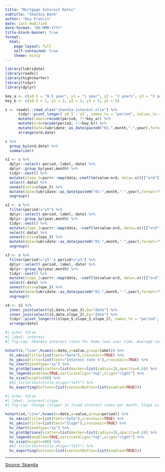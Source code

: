 ```yaml
---
title: "Mortgage Interest Rates"
subtitle: "Skandia Bank"
author: "Roy Francis"
date: last-modified
date-format: "DD-MMM-YYYY"
title-block-banner: true
format: 
  html:
    page-layout: full
    self-contained: true
    theme: minty
---
```


```r
library(lubridate)
library(readxl)
library(highcharter)
library(tidyr)
library(dplyr)

key_a <- c(y0.5 = "0.5 year", y1 = "1 year", y2 = "2 years", y3 = "3 years", y5 = "5 years")
key_b <- c(y0.5 = 1, y1 = 2, y2 = 3, y3 = 4, y5 = 5)

s <- readxl::read_xlsx("skandia-interest.xlsx") %>%
      tidyr::pivot_longer(`y0.5`:`y5`, names_to = "period", values_to = "value") %>%
      mutate(label=recode(period, !!!key_a)) %>%
      mutate(ord=recode(period, !!!key_b)) %>%
      mutate(date=lubridate::as_date(paste0("01-",month,"-",year),format="%d-%b-%Y")) %>%
      arrange(ord,date)

s %>%
  group_by(ord,date) %>%
  summarise()

s1 <- s %>%
  dplyr::select(-period,-label,-date) %>%
  dplyr::group_by(year,month) %>%
  tidyr::nest() %>%
  mutate(slope_5=purrr::map(data,~coef(lm(value~ord, data=.x))[["ord"]])) %>%
  select(-data) %>%
  unnest(cols=slope_5) %>%
  mutate(date=lubridate::as_date(paste0("01-",month,"-",year),format="%d-%b-%Y")) %>%
  ungroup()

s2 <- s %>%
  filter(period!="y5") %>%
  dplyr::select(-period,-label,-date) %>%
  dplyr::group_by(year,month) %>%
  tidyr::nest() %>%
  mutate(slope_3=purrr::map(data, ~coef(lm(value~ord, data=.x))[["ord"]])) %>%
  select(-data) %>%
  unnest(cols=slope_3) %>%
  mutate(date=lubridate::as_date(paste0("01-",month,"-",year),format="%d-%b-%Y")) %>%
  ungroup()

s3 <- s %>%
  filter(period!="y5" & period!="y3") %>%
  dplyr::select(-period,-label,-date) %>%
  dplyr::group_by(year,month) %>%
  tidyr::nest() %>%
  mutate(slope_2=purrr::map(data, ~coef(lm(value~ord, data=.x))[["ord"]])) %>%
  select(-data) %>%
  unnest(cols=slope_2) %>%
  mutate(date=lubridate::as_date(paste0("01-",month,"-",year),format="%d-%b-%Y")) %>%
  ungroup()

s4 <- s1 %>%
  inner_join(select(s2,date,slope_3),by="date") %>%
  inner_join(select(s3,date,slope_2),by="date") %>%
  tidyr::pivot_longer(c(slope_5,slope_3,slope_2), names_to = "period", values_to = "value") %>%
  arrange(date)
```

```r
#| echo: false
#| label: interest
#| fig-cap: Skandia interest rates for home loan over time. Average rate per month is shown. Different lines (colours) denotes different periods of fixed rates (6 months, 1 year, 2 years, 3 years, 5 years).

hchart(s,"line",hcaes(x=date,y=value,group=label)) %>%
  hc_xAxis(title=list(text="Date"),crosshair=TRUE) %>%
  hc_yAxis(title=list(text="Interest rate %"),crosshair=TRUE) %>%
  hc_chart(zoomType="xy") %>%
  hc_plotOptions(scatter=list(marker=list(radius=3),opacity=0.8)) %>%
  hc_legend(enabled=TRUE,verticalAlign="top",align="right") %>%
  hc_size(height=500) %>%
  #hc_title(text=title,align="left") %>%
  hc_exporting(buttons=list(contextButton=list(enabled=TRUE)))
```



```r
#| echo: false
#| label: interest-slope
#| fig-cap: Change (Slope) in fixed interest rates per month. Slope is computed over 0.5 - 2 years (slope_2), 0.5 - 3 years (slope_3) or 0.5 - 5 years (slope_5).

hchart(s4,"line",hcaes(x=date,y=value,group=period)) %>%
  hc_xAxis(title=list(text="Date"),crosshair=TRUE) %>%
  hc_yAxis(title=list(text="Slope"),crosshair=TRUE) %>%
  hc_chart(zoomType="xy") %>%
  hc_plotOptions(scatter=list(marker=list(radius=3),opacity=0.8)) %>%
  hc_legend(enabled=TRUE,verticalAlign="top",align="right") %>%
  hc_size(height=400) %>%
  #hc_title(text=title,align="left") %>%
  hc_exporting(buttons=list(contextButton=list(enabled=TRUE)))
```

---

[Source: Skandia](https://www.skandia.se/lana/bolan/bolanerantor/snittrantor/)

